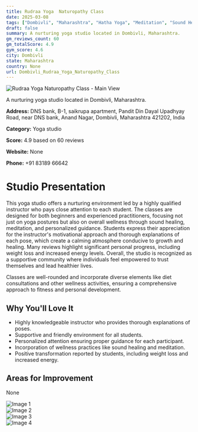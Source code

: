 ```yaml
---
title: Rudraa Yoga  Naturopathy Class
date: 2025-03-08
tags: ["Dombivli", "Maharashtra", "Hatha Yoga", "Meditation", "Sound Healing", "supportive atmosphere", "personal attention", "Dombivli"]  
draft: false
summary: A nurturing yoga studio located in Dombivli, Maharashtra.
gm_reviews_count: 60
gm_totalScore: 4.9
gym_score: 4.6
city: Dombivli
state: Maharashtra
country: None
url: Dombivli_Rudraa_Yoga_Naturopathy_Class
---
```


<div className="aspect-[16/9] relative my-8">
  <img 
    src="https://lh5.googleusercontent.com/p/AF1QipPAiuH_LTzLd4U-DEgqPaSs5Y6UNForwJyN2BxW=w1920-h1080-k-no"
    alt="Rudraa Yoga  Naturopathy Class - Main View"
    className="object-cover absolute inset-0 w-full h-full rounded-lg"
  />
</div>

A nurturing yoga studio located in Dombivli, Maharashtra.

**Address:** DNS bank, B-1, saikrupa apartment, Pandit Din Dayal Upadhyay Road, near DNS bank, Anand Nagar, Dombivli, Maharashtra 421202, India

**Category:** Yoga studio

**Score:** 4.9 based on 60 reviews

**Website:** None

**Phone:** +91 83189 66642

# Studio Presentation

This yoga studio offers a nurturing environment led by a highly qualified instructor who pays close attention to each student. The classes are designed for both beginners and experienced practitioners, focusing not just on yoga postures but also on overall wellness through sound healing, meditation, and personalized guidance. Students express their appreciation for the instructor's motivational approach and thorough explanations of each pose, which create a calming atmosphere conducive to growth and healing. Many reviews highlight significant personal progress, including weight loss and increased energy levels. Overall, the studio is recognized as a supportive community where individuals feel empowered to trust themselves and lead healthier lives.

Classes are well-rounded and incorporate diverse elements like diet consultations and other wellness activities, ensuring a comprehensive approach to fitness and personal development.

## Why You'll Love It

- Highly knowledgeable instructor who provides thorough explanations of poses.
- Supportive and friendly environment for all students.
- Personalized attention ensuring proper guidance for each participant.
- Incorporation of wellness practices like sound healing and meditation.
- Positive transformation reported by students, including weight loss and increased energy.

## Areas for Improvement

None

<div className="grid grid-cols-1 xl:grid-cols-2 gap-4 my-8">
<div className="aspect-[4/3] relative"><img src="https://lh3.googleusercontent.com/p/AF1QipPECihUdyQicEmOxSDIyXvxlD246qLaI6HUOqqi=w1920-h1080-k-no" alt="Image 1" className="object-cover absolute inset-0 w-full h-full rounded-lg" /></div>
<div className="aspect-[4/3] relative"><img src="https://lh5.googleusercontent.com/p/AF1QipNzCyXJDXAVynRReVDazsZvQOp_pZ5AMih3HPLy=w1920-h1080-k-no" alt="Image 2" className="object-cover absolute inset-0 w-full h-full rounded-lg" /></div>
<div className="aspect-[4/3] relative"><img src="https://lh5.googleusercontent.com/p/AF1QipPT2nBlijAbHRqUGUkGPBeSdiMXgheIcwONF71J=w1920-h1080-k-no" alt="Image 3" className="object-cover absolute inset-0 w-full h-full rounded-lg" /></div>
<div className="aspect-[4/3] relative"><img src="https://lh5.googleusercontent.com/p/AF1QipOlGpevQrmRH-Qf_XqvEs8LuKKIIeh90Tnu9KjH=w1920-h1080-k-no" alt="Image 4" className="object-cover absolute inset-0 w-full h-full rounded-lg" /></div>
</div>